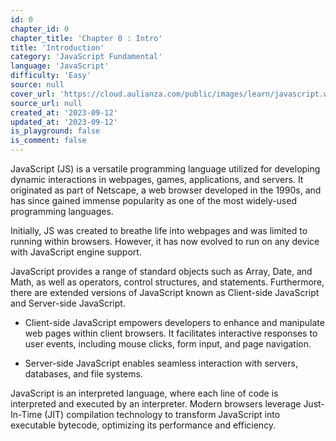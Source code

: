 ```yaml
---
id: 0
chapter_id: 0
chapter_title: 'Chapter 0 : Intro'
title: 'Introduction'
category: 'JavaScript Fundamental'
language: 'JavaScript'
difficulty: 'Easy'
source: null
cover_url: 'https://cloud.aulianza.com/public/images/learn/javascript.webp'
source_url: null
created_at: '2023-09-12'
updated_at: '2023-09-12'
is_playground: false
is_comment: false
---
```


JavaScript (JS) is a versatile programming language utilized for developing dynamic interactions in webpages, games, applications, and servers. It originated as part of Netscape, a web browser developed in the 1990s, and has since gained immense popularity as one of the most widely-used programming languages.

Initially, JS was created to breathe life into webpages and was limited to running within browsers. However, it has now evolved to run on any device with JavaScript engine support.

JavaScript provides a range of standard objects such as Array, Date, and Math, as well as operators, control structures, and statements. Furthermore, there are extended versions of JavaScript known as Client-side JavaScript and Server-side JavaScript.

- Client-side JavaScript empowers developers to enhance and manipulate web pages within client browsers. It facilitates interactive responses to user events, including mouse clicks, form input, and page navigation.

- Server-side JavaScript enables seamless interaction with servers, databases, and file systems.

JavaScript is an interpreted language, where each line of code is interpreted and executed by an interpreter. Modern browsers leverage Just-In-Time (JIT) compilation technology to transform JavaScript into executable bytecode, optimizing its performance and efficiency.
